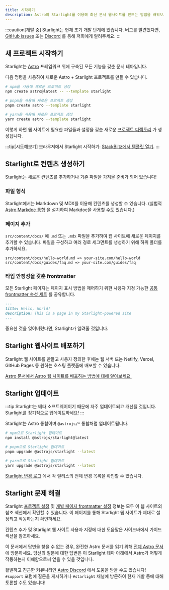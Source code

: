 ```yaml
---
title: 시작하기
description: Astro의 Starlight를 이용해 최신 문서 웹사이트를 만드는 방법을 배워보세요.
---
```



:::caution[개발 중]
Starlight는 현재 초기 개발 단계에 있습니다.
버그를 발견했다면, [GitHub issues](https://github.com/withastro/starlight/issues/new/choose) 또는 [Discord](https://astro.build/chat) 를 통해 저희에게 알려주세요.
:::

## 새 프로젝트 시작하기

Starlight는 [Astro](https://astro.build) 프레임워크 위에 구축된 모든 기능을 갖춘 문서 테마입니다.

다음 명령을 사용하여 새로운 Astro + Starlight 프로젝트를 만들 수 있습니다.

<Tabs>
<TabItem label="npm">

```sh
# npm을 사용해 새로운 프로젝트 생성
npm create astro@latest -- --template starlight
```

</TabItem>
<TabItem label="pnpm">

```sh
# pnpm을 사용해 새로운 프로젝트 생성
pnpm create astro --template starlight
```

</TabItem>
<TabItem label="Yarn">

```sh
# yarn을 사용해 새로운 프로젝트 생성
yarn create astro --template starlight
```

</TabItem>
</Tabs>

이렇게 하면 웹 사이트에 필요한 파일들과 설정을 갖춘 새로운 [프로젝트 디렉토리](/ko/guides/project-structure/) 가 생성됩니다.

:::tip[시도해보기]
브라우저에서 Starlight 시작하기:
[StackBlitz에서 템플릿 열기](https://stackblitz.com/github/withastro/starlight/tree/main/examples/basics).
:::

## Starlight로 컨텐츠 생성하기

Starlight는 새로운 컨텐츠를 추가하거나 기존 파일을 가져올 준비가 되어 있습니다!

### 파일 형식

Starlight에서는 Markdown 및 MDX를 이용해 컨텐츠를 생성할 수 있습니다. (실험적 [Astro Markdoc 통합](https://docs.astro.build/en/guides/integrations-guide/markdoc/) 을 설치하여 Markdoc을 사용할 수도 있습니다.)

### 페이지 추가

`src/content/docs/` 에 `.md` 또는 `.mdx` 파일을 추가하여 웹 사이트에 새로운 페이지를 추가할 수 있습니다. 파일을 구성하고 여러 경로 세그먼트를 생성하기 위해 하위 폴더를 추가하세요.

```
src/content/docs/hello-world.md => your-site.com/hello-world
src/content/docs/guides/faq.md => your-site.com/guides/faq
```

### 타입 안정성을 갖춘 frontmatter

모든 Starlight 페이지는 페이지 표시 방법을 제어하기 위한 사용자 지정 가능한 [공통 frontmatter 속성 세트](/ko/reference/frontmatter/) 를 공유합니다.

```md
---
title: Hello, World!
description: This is a page in my Starlight-powered site
---
```

중요한 것을 잊어버렸다면, Starlight가 알려줄 것입니다.

## Starlight 웹사이트 배포하기

Starlight 웹 사이트를 만들고 사용자 정의한 후에는 웹 서버 또는 Netlify, Vercel, GitHub Pages 등 원하는 호스팅 플랫폼에 배포할 수 있습니다.

[Astro 문서에서 Astro 웹 사이트를 배포하는 방법에 대해 알아보세요.](https://docs.astro.build/en/guides/deploy/)

## Starlight 업데이트

:::tip
Starlight는 베타 소프트웨어이기 때문에 자주 업데이트되고 개선될 것입니다. Starlight를 정기적으로 업데이트하세요!
:::

Starlight는 Astro 통합이며 `@astrojs/*` 통합처럼 업데이트됩니다.

<Tabs>
<TabItem label="npm">

```sh
# npm으로 Starlight 업데이트
npm install @astrojs/starlight@latest
```

</TabItem>
<TabItem label="pnpm">

```sh
# pnpm으로 Starlight 업데이트
pnpm upgrade @astrojs/starlight --latest
```

</TabItem>
<TabItem label="Yarn">

```sh
# yarn으로 Starlight 업데이트
yarn upgrade @astrojs/starlight --latest
```

</TabItem>
</Tabs>

[Starlight 변경 로그](https://github.com/withastro/starlight/blob/main/packages/starlight/CHANGELOG.md) 에서 각 릴리스의 전체 변경 목록을 확인할 수 있습니다.

## Starlight 문제 해결

Starlight [프로젝트 설정](/ko/reference/configuration/) 및 [개별 페이지 frontmatter 설정](/ko/reference/frontmatter/) 정보는 모두 이 웹 사이트의 참조 섹션에서 확인할 수 있습니다. 이 페이지를 통해 Starlight 웹 사이트가 제대로 설정되고 작동하는지 확인하세요.

컨텐츠 추가 및 Starlight 웹 사이트 사용자 지정에 대한 도움말은 사이드바에서 가이드 섹션을 참조하세요.

이 문서에서 답변을 찾을 수 없는 경우, 완전한 Astro 문서를 읽기 위해 [전체 Astro 문서](https://docs.astro.build) 에 방문하세요. 당신의 질문에 대한 답변은 이 Starlight 테마 아래에서 Astro가 어떻게 작동하는지 이해함으로써 얻을 수 있을 것입니다.

활발하고 친근한 커뮤니티인 [Astro Discord](https://astro.build/chat/) 에서 도움을 받을 수도 있습니다! `#support` 포럼에 질문을 게시하거나 `#starlight` 채널에 방문하여 현재 개발 등에 대해 토론할 수도 있습니다!
